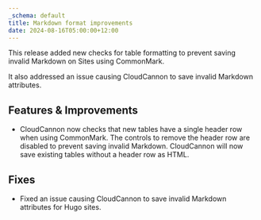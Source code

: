 ```yaml
---
_schema: default
title: Markdown format improvements
date: 2024-08-16T05:00:00+12:00
---
```

This release added new checks for table formatting to prevent saving invalid Markdown on Sites using CommonMark.

It also addressed an issue causing CloudCannon to save invalid Markdown attributes.

## Features & Improvements

* CloudCannon now checks that new tables have a single header row when using CommonMark. The controls to remove the header row are disabled to prevent saving invalid Markdown. CloudCannon will now save existing tables without a header row as HTML.

## Fixes

* Fixed an issue causing CloudCannon to save invalid Markdown attributes for Hugo sites.